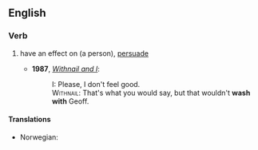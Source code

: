 ==English==

===Verb===
{{en-verb|head=[[wash]] [[with]] | '''[[washes with]]'''| '''[[washing with]]''' | washed with}}

# {{colloquial}} have an effect on (a person), [[persuade]]
#* '''1987''', ''[[w:Withnail and I|Withnail and I]]'':
#*: <span style="font-variant:small-caps">I:</span> Please, I don't feel good.
#*: <span style="font-variant:small-caps">Withnail:</span> That's what you would say, but that wouldn't '''wash with''' Geoff.

====Translations====
{{trans-top|have an effect on (a person)}}
* Norwegian: {{t-|no|bite på}}
{{trans-mid}}
{{trans-bottom}}